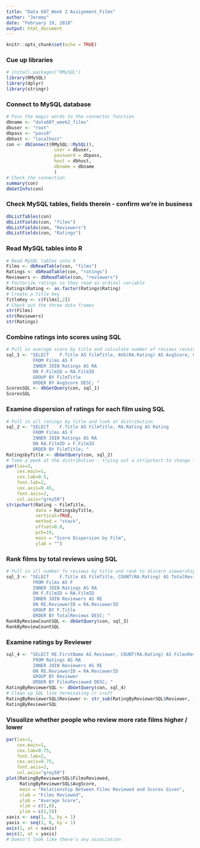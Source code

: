---
title: "Data 607_Week 2 Assignment_Films"
author: "Jeremy"
date: "February 10, 2018"
output: html_document
---

```{r setup, include=FALSE}
knitr::opts_chunk$set(echo = TRUE)
```


### Cue up libraries

```{r}
# install.packages("RMySQL")
library(RMySQL)
library(dplyr)
library(stringr)
```


### Connect to MySQL database

```{r}
# Pass the magic words to the connector function
dbname <- "data607_week2_films"
dbuser <- "root"
dbpass <- "pass8"
dbhost <- "localhost"
con <- dbConnect(RMySQL::MySQL(),
                  user = dbuser,
                  password = dbpass,
                  host = dbhost,
                  dbname = dbname
                  )
# Check the connection
summary(con)
dbGetInfo(con)
```


### Check MySQL tables, fields therein - confirm we're in business

```{r}
dbListTables(con)
dbListFields(con, "films")
dbListFields(con, "Reviewers")
dbListFields(con, "Ratings")
```


### Read MySQL tables into R

```{r}
# Read MySQL tables into R
Films <- dbReadTable(con, "films")
Ratings <- dbReadTable(con, "ratings")
Reviewers <- dbReadTable(con, "reviewers")
# Factorize ratings so they read as ordinal variable
Ratings$Rating <- as.factor(Ratings$Rating)
# Create a title key
TitleKey <- c(Films[,2])
# Check out the three data frames
str(Films)
str(Reviewers)
str(Ratings)
```


### Combine ratings into scores using SQL

```{r}
# Pull in average score by title and calculate number of reviews received for context
sql_1 <- "SELECT	F.Title AS FilmTitle, AVG(RA.Rating) AS AvgScore, COUNT(RA.Rating) AS TotalReviews
          FROM Films AS F
          INNER JOIN Ratings AS RA
          ON F.FilmID = RA.FilmID
          GROUP BY FilmTitle
          ORDER BY AvgScore DESC; "
ScoresSQL <- dbGetQuery(con, sql_1)
ScoresSQL
```


### Examine dispersion of ratings for each film using SQL

```{r}
# Pull in all ratings by title and look at distribution
sql_2 <- "SELECT 	F.Title AS FilmTitle, RA.Rating AS Rating
          FROM Films AS F
          INNER JOIN Ratings AS RA
          ON RA.FilmID = F.FilmID
          ORDER BY FilmTitle; "
RatingsbyTitle <- dbGetQuery(con, sql_2)
# Take a peek at the distribution - trying out a stripchart to change things up
par(las=3,
    cex.main=1,
    cex.lab=0.5,
    font.lab=2,
    cex.axis=0.45,
    font.axis=2,
    col.axis="grey50")
stripchart(Rating ~ FilmTitle, 
           data = RatingsbyTitle, 
           vertical=TRUE, 
           method = "stack", 
           offset=0.8, 
           pch=19, 
           main = "Score Dispersion by Film",
           ylab = "")
```


### Rank films by total reviews using SQL

```{r}
# Pull in all number fo reviews by title and rank to discern viewership
sql_3 <- "SELECT 	F.Title AS FilmTitle, COUNT(RA.Rating) AS TotalReviews
          FROM Films AS F
          INNER JOIN Ratings AS RA
          ON F.FilmID = RA.FilmID
          INNER JOIN Reviewers AS RE
          ON RE.ReviewerID = RA.ReviewerID
          GROUP BY F.Title
          ORDER BY TotalReviews DESC; "
RankByReviewCountSQL <- dbGetQuery(con, sql_3)
RankByReviewCountSQL
```


### Examine ratings by Reviewer

```{r}
sql_4 <- "SELECT RE.FirstName AS Reviewer, COUNT(RA.Rating) AS FilmsReviewed, AVG(RA.Rating) AS AvgScore
          FROM Ratings AS RA
          INNER JOIN Reviewers AS RE
          ON RE.ReviewerID = RA.ReviewerID
          GROUP BY Reviewer
          ORDER BY FilmsReviewed DESC; "
RatingByReviewerSQL <- dbGetQuery(con, sql_4)
# Clean up SQL line terminating /r cruft
RatingByReviewerSQL$Reviewer <- str_sub(RatingByReviewerSQL$Reviewer, 1, str_length(RatingByReviewerSQL$Reviewer)-2)
RatingByReviewerSQL
```


### Visualize whether people who review more rate films higher / lower

```{r}
par(las=1,
    cex.main=1,
    cex.lab=0.75,
    font.lab=2,
    cex.axis=0.75,
    font.axis=2,
    col.axis="grey50")
plot(RatingByReviewerSQL$FilmsReviewed, 
     RatingByReviewerSQL$AvgScore,
     main = "Relationship Between Films Reviewed and Scores Given",
     xlab = "Films Reviewed",
     ylab = "Average Score", 
     xlim = c(1,8), 
     ylim = c(1,5))
xaxis <- seq(1, 5, by = 1)
yaxis <- seq(1, 8, by = 1)
axis(1, at = xaxis)
axis(2, at = yaxis)
# Doesn't look like there's any association
``` 

